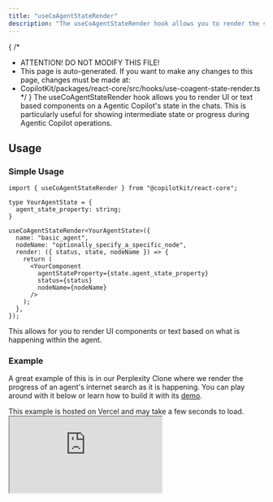 ```yaml
---
title: "useCoAgentStateRender"
description: "The useCoAgentStateRender hook allows you to render the state of the agent in the chat."
---
```


{
 /*
  * ATTENTION! DO NOT MODIFY THIS FILE!
  * This page is auto-generated. If you want to make any changes to this page, changes must be made at:
  * CopilotKit/packages/react-core/src/hooks/use-coagent-state-render.ts
  */
}
The useCoAgentStateRender hook allows you to render UI or text based components on a Agentic Copilot's state in the chats.
This is particularly useful for showing intermediate state or progress during Agentic Copilot operations.
 
## Usage
 
### Simple Usage
 
```tsx
import { useCoAgentStateRender } from "@copilotkit/react-core";
 
type YourAgentState = {
  agent_state_property: string;
}
 
useCoAgentStateRender<YourAgentState>({
  name: "basic_agent",
  nodeName: "optionally_specify_a_specific_node",
  render: ({ status, state, nodeName }) => {
    return (
      <YourComponent
        agentStateProperty={state.agent_state_property}
        status={status}
        nodeName={nodeName}
      />
    );
  },
});
```
 
This allows for you to render UI components or text based on what is happening within the agent.
 
### Example
A great example of this is in our Perplexity Clone where we render the progress of an agent's internet search as it is happening.
You can play around with it below or learn how to build it with its [demo](/coagents/videos/perplexity-clone).
 
<Callout type="info">
  This example is hosted on Vercel and may take a few seconds to load.
</Callout>
 
<iframe src="https://examples-coagents-ai-researcher-ui.vercel.app/" className="w-full rounded-lg border h-[700px] my-4" />

## Parameters

<PropertyReference name="name" type="string" required > 
The name of the coagent.
</PropertyReference>

<PropertyReference name="nodeName" type="string"  > 
The node name of the coagent.
</PropertyReference>

<PropertyReference name="handler" type="(props: CoAgentStateRenderHandlerArguments<T>) => void | Promise<void>"  > 
The handler function to handle the state of the agent.
</PropertyReference>

<PropertyReference name="render" type="| ((props: CoAgentStateRenderProps<T>) => string | React.ReactElement | undefined | null) | string"  > 
The render function to handle the state of the agent.
</PropertyReference>

